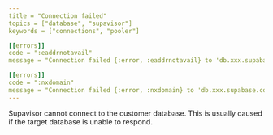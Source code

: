 ```yaml
---
title = "Connection failed"
topics = ["database", "supavisor"]
keywords = ["connections", "pooler"]

[[errors]]
code = ":eaddrnotavail"
message = "Connection failed {:error, :eaddrnotavail} to 'db.xxx.supabase.co':5432"

[[errors]]
code = ":nxdomain"
message = "Connection failed {:error, :nxdomain} to 'db.xxx.supabase.co':5432"
---
```


Supavisor cannot connect to the customer database. This is usually caused if the target database is unable to respond.
